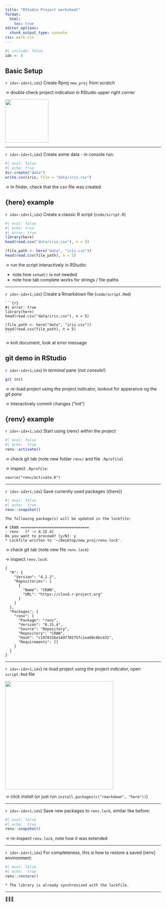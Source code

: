 ```yaml
---
title: "RStudio Project worksheet"
format:
  html:
    toc: true
editor_options: 
  chunk_output_type: console
css: work.css
---
```


```r
#| include: false
idx <- 0 
```


## Basic Setup

`r idx<-idx+1;idx`​) Create Rproj `new_proj` from scratch

$\rightarrow$ double check project indication in RStudio upper right corner

![](img/work/indicate.png){width="10em"}

---

`r idx<-idx+1;idx`​)  Create some data - in console run:

```r
#| eval: false
#| echo: true
dir.create("data")
write.csv(iris, file = "data/iris.csv")
```

$\rightarrow$ In finder, check that the csv file was created


## {here} example

`r idx<-idx+1;idx`​) Create a classic R script (`code/script.R`)

```r
#| eval: false
#| echo: true
#| error: true
library(here)
head(read.csv("data/iris.csv"), n = 5)

(file_path <- here("data", "iris.csv"))
head(read.csv(file_path), n = 5)
```

$\rightarrow$ run the script interactively in RStudio:

 - note how `setwd()` is not needed
 - note how tab complete works for strings / file-paths

---

`r idx<-idx+1;idx`​) Create a Rmarkdown file (`code/script.Rmd`)

````
​```{r}
#| error: true
library(here)
head(read.csv("data/iris.csv"), n = 5)

(file_path <- here("data", "iris.csv"))
head(read.csv(file_path), n = 5)
```
````

$\rightarrow$ knit document, look at error message

## git demo in RStudio

`r idx<-idx+1;idx`​) In *terminal* pane (not *console*!)

```sh
git init
```

$\rightarrow$ re-load project using the project indicator, lookout for apperance og the *git pane*

$\rightarrow$ Interactively commit changes ("init")


## {renv} example

`r idx<-idx+1;idx`​) Start using {renv} within the project

```r
#| eval: false
#| echo:  true
renv::activate()
```

$\rightarrow$ check git tab (note new folder `renv/` and file `.Rprofile`)

$\rightarrow$ inspect `.Rprofile`:

```
source("renv/activate.R")
```

---

`r idx<-idx+1;idx`​) Save currently used packages ({here})

```r
#| eval: false
#| echo:  true
renv::snapshot()
```

```
The following package(s) will be updated in the lockfile:

# CRAN ===============================
- renv   [* -> 0.15.4]
Do you want to proceed? [y/N]: y
* Lockfile written to '~/Desktop/new_proj/renv.lock'.
```

$\rightarrow$ check git tab (note new file `renv.lock`)

$\rightarrow$ inspect `renv.lock`:

```
{
  "R": {
    "Version": "4.2.2",
    "Repositories": [
      {
        "Name": "CRAN",
        "URL": "https://cloud.r-project.org"
      }
    ]
  },
  "Packages": {
    "renv": {
      "Package": "renv",
      "Version": "0.15.4",
      "Source": "Repository",
      "Repository": "CRAN",
      "Hash": "c1078316e1d4f70275fc1ea60c0bc431",
      "Requirements": []
    }
  }
}
```

---

`r idx<-idx+1;idx`​) re-load project using the project indicator, open `script.Rmd` file

![](img/work/renv_note.png){width="25em"}

$\rightarrow$ click *install* (or just run `install.packages(c("rmarkdown", "here"))`)

---

`r idx<-idx+1;idx`​) Save new packages to `renv.lock`, similar like before:

```r
#| eval: false
#| echo:  true
renv::snapshot()
```

$\rightarrow$ re-inspect `renv.lock`, note how it was extended

---

`r idx<-idx+1;idx`​) For completeness, this is how to restore a saved {renv} environment:

```r
#| eval: false
#| echo:  true
renv::restore()
```

```
* The library is already synchronized with the lockfile.
```

---

::: {.emo}
🎉🎉🎉
:::
